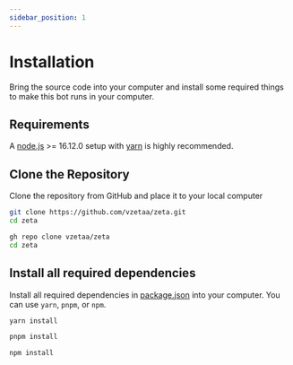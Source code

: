 ```yaml
---
sidebar_position: 1
---
```



# Installation

Bring the source code into your computer and install some required things to make this bot runs in your computer.

## Requirements

A [node.js](https://nodejs.org) >= 16.12.0 setup with [yarn](https://yarnpkg.io) is highly recommended.

## Clone the Repository

Clone the repository from GitHub and place it to your local computer

<Tabs>
<TabItem value="Git">

```bash
git clone https://github.com/vzetaa/zeta.git
cd zeta
```

</TabItem>
<TabItem value="GitHub CLI">

```bash
gh repo clone vzetaa/zeta
cd zeta
```

</TabItem>
</Tabs>

## Install all required dependencies

Install all required dependencies in [package.json](https://github.com/vzetaa/zeta/blob/master/package.json) into your computer. You can use `yarn`, `pnpm`, or `npm`.

<Tabs>
<TabItem value="yarn">

```bash
yarn install
```

</TabItem>
<TabItem value="pnpm">

```bash
pnpm install
```

</TabItem>
<TabItem value="npm">

```bash
npm install
```

</TabItem>
</Tabs>
